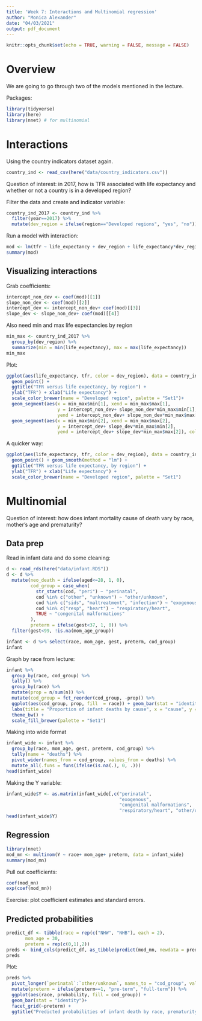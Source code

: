 ```yaml
---
title: 'Week 7: Interactions and Multinomial regression'
author: "Monica Alexander"
date: "04/03/2021"
output: pdf_document
---
```


```r
knitr::opts_chunk$set(echo = TRUE, warning = FALSE, message = FALSE)
```

# Overview

We are going to go through two of the models mentioned in the lecture. 

Packages:

```r
library(tidyverse)
library(here)
library(nnet) # for multinomial
```


# Interactions

Using the country indicators dataset again.

```r
country_ind <- read_csv(here("data/country_indicators.csv"))
```

Question of interest: in 2017, how is TFR associated with life expectancy and whether or not a country is in a developed region?

Filter the data and create and indicator variable:

```r
country_ind_2017 <- country_ind %>% 
  filter(year==2017) %>% 
  mutate(dev_region = ifelse(region=="Developed regions", "yes", "no"))
```

Run a model with interaction:

```r
mod <- lm(tfr ~ life_expectancy + dev_region + life_expectancy*dev_region, data = country_ind_2017)
summary(mod)
```

## Visualizing interactions

Grab coefficients:

```r
intercept_non_dev <- coef(mod)[[1]]
slope_non_dev <- coef(mod)[[2]]
intercept_dev <- intercept_non_dev+ coef(mod)[[3]]
slope_dev <- slope_non_dev+ coef(mod)[[4]]
```

Also need min and max life expectancies by region

```r
min_max <- country_ind_2017 %>% 
  group_by(dev_region) %>% 
  summarize(min = min(life_expectancy), max = max(life_expectancy))
min_max
```


Plot:
```r
ggplot(aes(life_expectancy, tfr, color = dev_region), data = country_ind_2017) + 
  geom_point() + 
  ggtitle("TFR versus life expectancy, by region") + 
  ylab("TFR") + xlab("Life expectancy") + 
  scale_color_brewer(name = "Developed region", palette = "Set1")+
  geom_segment(aes(x = min_max$min[1], xend = min_max$max[1],
                   y = intercept_non_dev+ slope_non_dev*min_max$min[1], 
                   yend = intercept_non_dev+ slope_non_dev*min_max$max[1])) +
  geom_segment(aes(x = min_max$min[2], xend = min_max$max[2],
                   y = intercept_dev+ slope_dev*min_max$min[2], 
                   yend = intercept_dev+ slope_dev*min_max$max[2]), color = "blue")
```



A quicker way:

```r
ggplot(aes(life_expectancy, tfr, color = dev_region), data = country_ind_2017) + 
  geom_point() + geom_smooth(method = "lm") + 
  ggtitle("TFR versus life expectancy, by region") + 
  ylab("TFR") + xlab("Life expectancy") + 
  scale_color_brewer(name = "Developed region", palette = "Set1")
```

# Multinomial

Question of interest: how does infant mortality cause of death vary by race, mother's age and prematurity?

## Data prep

Read in infant data and do some cleaning:

```r
d <- read_rds(here("data/infant.RDS"))
d <- d %>% 
  mutate(neo_death = ifelse(aged<=28, 1, 0),
         cod_group = case_when(
           str_starts(cod, "peri") ~ "perinatal",
           cod %in% c("other", "unknown") ~ "other/unknown",
           cod %in% c("sids", "maltreatment", "infection") ~ "exogenous",
           cod %in% c("resp", "heart") ~ "respiratory/heart",
           TRUE ~ "congenital malformations"
         ),
         preterm = ifelse(gest<37, 1, 0)) %>% 
  filter(gest<99, !is.na(mom_age_group))

infant <- d %>% select(race, mom_age, gest, preterm, cod_group)
infant
```

Graph by race from lecture:

```r
infant %>% 
  group_by(race, cod_group) %>%
  tally() %>% 
  group_by(race) %>% 
  mutate(prop = n/sum(n)) %>%
  mutate(cod_group = fct_reorder(cod_group, -prop)) %>% 
  ggplot(aes(cod_group, prop, fill  = race)) + geom_bar(stat = "identity", position = 'dodge') + 
  labs(title = "Proportion of infant deaths by cause", x = "cause", y = "proportion") + 
  theme_bw() + 
  scale_fill_brewer(palette = "Set1")
```

Making into wide format

```r
infant_wide <- infant %>% 
  group_by(race, mom_age, gest, preterm, cod_group) %>% 
  tally(name = "deaths") %>% 
  pivot_wider(names_from = cod_group, values_from = deaths) %>% 
  mutate_all(.funs = funs(ifelse(is.na(.), 0, .)))
head(infant_wide)
```

Making the Y variable:

```r
infant_wide$Y <- as.matrix(infant_wide[,c("perinatal",
                                          "exogenous",
                                          "congenital malformations", 
                                          "respiratory/heart", "other/unknown")])
head(infant_wide$Y)
```

## Regression

```r
library(nnet)
mod_mn <- multinom(Y ~ race+ mom_age+ preterm, data = infant_wide)
summary(mod_mn)
```

Pull out coefficients:

```r
coef(mod_mn)
exp(coef(mod_mn))
```

Exercise: plot coefficient estimates and standard errors.


## Predicted probabilities

```r
predict_df <- tibble(race = rep(c("NHW", "NHB"), each = 2),
       mom_age = 30,
       preterm = rep(c(0,1),2)) 
preds <- bind_cols(predict_df, as_tibble(predict(mod_mn, newdata = predict_df, type = 'probs')))
preds
```

Plot:

```r
preds %>% 
  pivot_longer(`perinatal`:`other/unknown`, names_to = "cod_group", values_to = "probability") %>% 
  mutate(preterm = ifelse(preterm==1, "pre-term", "full-term")) %>% 
  ggplot(aes(race, probability, fill = cod_group)) + 
  geom_bar(stat = "identity")+
  facet_grid(~preterm) +
  ggtitle("Predicted probabilities of infant death by race, prematurity and cause\nMothers aged 30")
```










